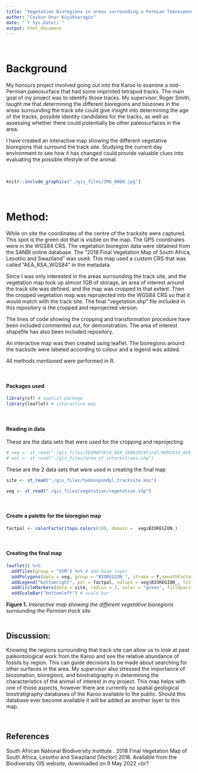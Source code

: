 ```yaml
---
title: "Vegetation Bioregions in areas surrounding a Permian Temnospondyl track site"
author: "Coşkun Onur Küçükkaragöz"
date: "`r Sys.Date()`"
output: html_document
---
```

<br>

# Background

My honours project involved going out into the Karoo to examine a mid-Permian paleosurface that had some imprinted tetrapod tracks. The main goal of my project was to identify those tracks. My supervisor, Roger Smith, taught me that determining the different bioregions and biozones in the areas surrounding the track site could give insight into determining the age of the tracks, possible identity candidates for the tracks, as well as assessing whether there could potentially be other paleosurfaces in the area.

I have created an interactive map showing the different vegetative bioregions that surround the track site. Studying the current day environment to see how it has changed could provide valuable clues into evaluating the possible lifestyle of the animal.

<br>

```r
knitr::include_graphics("./gis_files/IMG_0008.jpg")
```

<br>

# Method:

While on site the coordinates of the centre of the tracksite were captured. This spot is the green dot that is visible on the map. The GPS coordinates were in the WGS84 CRS.
The vegetation bioregion data were obtained from the SANBI online database. The "2018 Final Vegetation Map of South Africa, Lesotho and Swaziland" was used. This map used a custom CRS that was called "AEA_RSA_WGS84" in the metadata.

Since I was only interested in the areas surrounding the track site, and the vegetation map took up almost 1GB of storage, an area of interest around the track site was defined, and the map was cropped to that extent. Then the cropped vegetation map was reprojected into the WGS84 CRS so that it would match with the track site. The final "vegetation.shp" file included in this repository is the cropped and reprojected version.

The lines of code showing the cropping and transformation procedure have been included commented out, for demonstration. The area of interest shapefile has also been included repository.

An interactive map was then created using leaflet. The bioregions around the tracksite were labeled according to colour and a legend was added.

All methods mentioned were performed in R.

<br>

#### Packages used

```r
library(sf) # spatial package 
library(leaflet) # interactive map
```


<br>

#### Reading in data

These are the data sets that were used for the cropping and reprojecting.
```r
# veg <- st_read("./gis_files/VEGMAP2018_AEA_16082019Final/NVM2018_AEA_V22_7_16082019_final.shp")
# aoi <- st_read("./gis_files/area_of_interest/aoi.shp")
```
These are the 2 data sets that were used in creating the final map
```r
site <- st_read("./gis_files/temnospondyl_tracksite.kmz")
```
```r
veg <- st_read("./gis_files/vegetation/vegetation.shp")
```

<br>

#### Create a palette for the bioregion map
```r
factpal <- colorFactor(topo.colors(10), domain =  veg$BIOREGION_)
```

<br>

#### Creating the final map
```r
leaflet() %>%
  addTiles(group = "OSM") %>% # add base layer
  addPolygons(data = veg, group = "BIOREGION_", stroke = F,smoothFactor = 0.2, color = ~factpal(BIOREGION_)) %>% # vegetation map
  addLegend("bottomright", pal = factpal, values = veg$BIOREGION_, title = "Bioregions", group = "BIOREGION_") %>% #legend
  addCircleMarkers(data = site, radius = 3, color = "green", fillOpacity=1) %>% # track site
  addScaleBar("bottomleft") # scale bar
```
**Figure 1.** _Interactive map showing the different vegetative bioregions surrounding the Permian track site_  
<br>

## Discussion:
Knowing the regions surrounding that track site can allow us to look at past paleontological work from the Karoo and see the relative abundance of fossils by region. This can guide decisions to be made about searching for other surfaces in the area. My supervisor also stressed the importance of biozonation, bioregions, and biostratigraphy in determining the characteristics of the animal of interest in my project. This map helps with one of those aspects, however there are currently no spatial geological biostratigraphy databases of the Karoo available to the public. Should this database ever become available it will be added as another layer to this map.

<br>

## References
South African National Biodiversity Institute . 2018 Final Vegetation Map of South Africa, Lesotho and Swaziland [Vector] 2018. Available from the Biodiversity GIS website, downloaded on 9 May 2022 
<br?